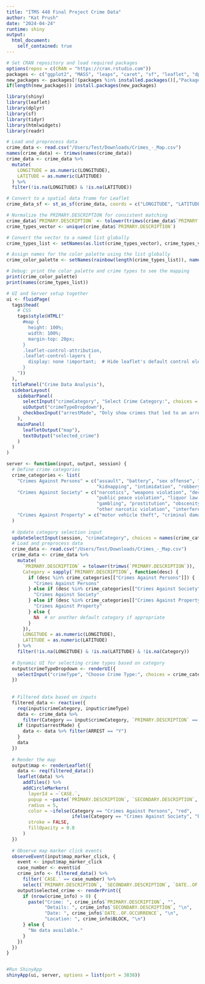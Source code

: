 ---
title: "ITMS 448 Final Project Crime Data"
author: "Kat Prush"
date: "2024-04-24"
runtime: shiny
output: 
  html_document:
    self_contained: true
---

  
```{r setup, include=FALSE}
# Set CRAN repository and load required packages
options(repos = c(CRAN = "https://cran.rstudio.com"))
packages <- c("ggplot2", "MASS", "leaps", "caret", "sf", "leaflet", "dplyr", "tidyr", "htmlwidgets", "shiny", "readr")
new_packages <- packages[!(packages %in% installed.packages()[,"Package"])]
if(length(new_packages)) install.packages(new_packages)

library(shiny)
library(leaflet)
library(dplyr)
library(sf)
library(tidyr)
library(htmlwidgets)
library(readr)

```

```{r}
# Load and preprocess data
crime_data <- read.csv("/Users/Test/Downloads/Crimes_-_Map.csv")
names(crime_data) <- trimws(names(crime_data))
crime_data <- crime_data %>%
  mutate(
    LONGITUDE = as.numeric(LONGITUDE),
    LATITUDE = as.numeric(LATITUDE)
  ) %>%
  filter(!is.na(LONGITUDE) & !is.na(LATITUDE))

# Convert to a spatial data frame for Leaflet
crime_data_sf <- st_as_sf(crime_data, coords = c("LONGITUDE", "LATITUDE"), crs = 4326, agr = "constant")

# Normalize the PRIMARY.DESCRIPTION for consistent matching
crime_data$`PRIMARY.DESCRIPTION` <- tolower(trimws(crime_data$`PRIMARY.DESCRIPTION`))
crime_types_vector <- unique(crime_data$`PRIMARY.DESCRIPTION`)

# Convert the vector to a named list globally
crime_types_list <- setNames(as.list(crime_types_vector), crime_types_vector)

# Assign names for the color palette using the list globally
crime_color_palette <- setNames(rainbow(length(crime_types_list)), names(crime_types_list))

# Debug: print the color palette and crime types to see the mapping
print(crime_color_palette)
print(names(crime_types_list))


```

```{r}
# UI and Server setup together
ui <- fluidPage(
  tags$head(
    # CSS
    tags$style(HTML("
      #map { 
        height: 100%; 
        width: 100%;
        margin-top: 20px;
      }
      .leaflet-control-attribution,
      .leaflet-control-layers {
        display: none !important;  # Hide leaflet's default control elements
      }
    "))
  ),
  titlePanel("Crime Data Analysis"),
  sidebarLayout(
    sidebarPanel(
      selectInput("crimeCategory", "Select Crime Category:", choices = NULL),
      uiOutput("crimeTypeDropdown"),
      checkboxInput("arrestMade", "Only show crimes that led to an arrest", FALSE)
    ),
    mainPanel(
      leafletOutput("map"),
      textOutput("selected_crime")
    )
  )
)

server <- function(input, output, session) {
  # Define crime categories
  crime_categories <- list(
    "Crimes Against Persons" = c("assault", "battery", "sex offense", "criminal sexual assault", "homicide",
                                 "kidnapping", "intimidation", "robbery", "stalking"),
    "Crimes Against Society" = c("narcotics", "weapons violation", "deceptive practice", "criminal trespass",
                                 "public peace violation", "liquor law violation", "concealed carry license violation",
                                 "gambling", "prostitution", "obscenity", "public indecency", "human trafficking",
                                 "other narcotic violation", "interference with public officer"),
    "Crimes Against Property" = c("motor vehicle theft", "criminal damage", "theft", "burglary", "arson", "non-criminal")
  )
  
  # Update category selection input
  updateSelectInput(session, "crimeCategory", choices = names(crime_categories))
  # Load and preprocess data
  crime_data <- read.csv("/Users/Test/Downloads/Crimes_-_Map.csv")
  crime_data <- crime_data %>%
    mutate(
      `PRIMARY.DESCRIPTION` = tolower(trimws(`PRIMARY.DESCRIPTION`)),
      Category = sapply(`PRIMARY.DESCRIPTION`, function(desc) {
        if (desc %in% crime_categories[["Crimes Against Persons"]]) {
          "Crimes Against Persons"
        } else if (desc %in% crime_categories[["Crimes Against Society"]]) {
          "Crimes Against Society"
        } else if (desc %in% crime_categories[["Crimes Against Property"]]) {
          "Crimes Against Property"
        } else {
          NA  # or another default category if appropriate
        }
      }),
      LONGITUDE = as.numeric(LONGITUDE),
      LATITUDE = as.numeric(LATITUDE)
    ) %>%
    filter(!is.na(LONGITUDE) & !is.na(LATITUDE) & !is.na(Category))
  
  # Dynamic UI for selecting crime types based on category
  output$crimeTypeDropdown <- renderUI({
    selectInput("crimeType", "Choose Crime Type:", choices = crime_categories[[input$crimeCategory]])
  })
  
  
  # Filtered data based on inputs
  filtered_data <- reactive({
    req(input$crimeCategory, input$crimeType)
    data <- crime_data %>%
      filter(Category == input$crimeCategory, `PRIMARY.DESCRIPTION` == input$crimeType)
    if (input$arrestMade) {
      data <- data %>% filter(ARREST == "Y")
    }
    data
  })
  
  # Render the map
  output$map <- renderLeaflet({
    data <- req(filtered_data())
    leaflet(data) %>%
      addTiles() %>%
      addCircleMarkers(
        layerId = ~`CASE.`,
        popup = ~paste(`PRIMARY.DESCRIPTION`, `SECONDARY.DESCRIPTION`, sep = "<br/>"),
        radius = 5,
        color = ~ifelse(Category == "Crimes Against Persons", "red",
                        ifelse(Category == "Crimes Against Society", "blue", "green")),
        stroke = FALSE,
        fillOpacity = 0.8
      )
  })
  
  # Observe map marker click events
  observeEvent(input$map_marker_click, {
    event <- input$map_marker_click
    case_number <- event$id
    crime_info <- filtered_data() %>%
      filter(`CASE.` == case_number) %>%
      select(`PRIMARY.DESCRIPTION`, `SECONDARY.DESCRIPTION`, `DATE..OF.OCCURRENCE`, BLOCK)
    output$selected_crime <- renderPrint({
      if (nrow(crime_info) > 0) {
        paste("Crime: ", crime_info$`PRIMARY.DESCRIPTION`, "",
              "Details: ", crime_info$`SECONDARY.DESCRIPTION`, "\n",
              "Date: ", crime_info$`DATE..OF.OCCURRENCE`, "\n",
              "Location: ", crime_info$BLOCK, "\n")
      } else {
        "No data available."
      }
    })
  })
}


#Run ShinyApp
shinyApp(ui, server, options = list(port = 3838))

```
